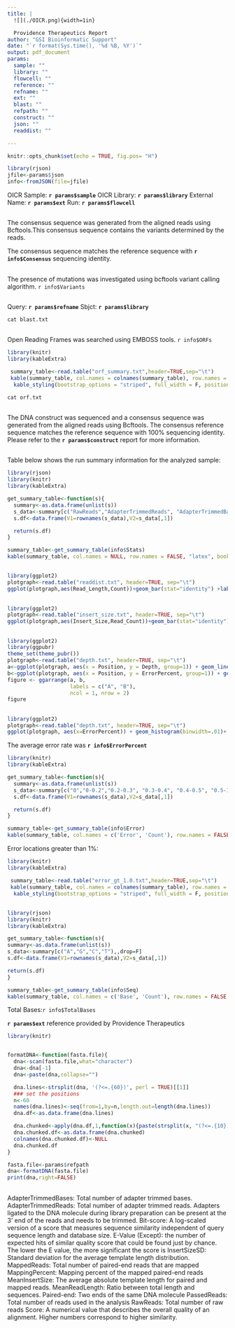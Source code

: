 ```yaml
---
title: |
  ![](./OICR.png){width=1in}

  Providence Therapeutics Report
author: "GSI Bioinformatic Support"
date: "`r format(Sys.time(), '%d %B, %Y')`"
output: pdf_document
params:
  sample: ""
  library: ""
  flowcell: ""
  reference: ""
  refname: ""
  ext: ""
  blast: ""
  refpath: ""
  construct: ""
  json: ""
  readdist: ""

---
```


```r
knitr::opts_chunk$set(echo = TRUE, fig.pos= "H")

library(rjson)
jfile<-params$json
info<-fromJSON(file=jfile)
```

\fontfamily{lmr}\selectfont

OICR Sample: **`r params$sample`**
\newline
OICR Library: **`r params$library`**
\newline
External Name: **`r params$ext`**
\newline
Run: **`r params$flowcell`**

## \textcolor{blue}{Summary}
The consensus sequence was generated from the aligned reads using Bcftools.This consensus sequence contains the variants determined by the reads.

The consensus sequence matches the reference sequence with **`r info$Consensus`** sequencing identity.
\newline

## \textcolor{blue}{Mutations}

The presence of mutations was investigated using bcftools variant calling algorithm. `r info$Variants` 
\newline

## \textcolor{blue}{Consensus}
Query: **`r params$refname`**
\newline
Sbjct: **`r params$library`**

``` r
cat blast.txt

```
\leavevmode\newline


## \textcolor{blue}{ORF Summary}

Open Reading Frames was searched using EMBOSS tools. `r info$ORFs`

``` r
library(knitr)
library(kableExtra)

 summary_table<-read.table("orf_summary.txt",header=TRUE,sep="\t")
 kable(summary_table, col.names = colnames(summary_table), row.names = FALSE,  "latex", booktabs = T, longtable = TRUE)%>%
  kable_styling(bootstrap_options = "striped", full_width = F, position = "left")

```

```r
cat orf.txt
```

## \textcolor{blue}{Consensus of the Construct}
The DNA construct was sequenced and a consensus sequence was generated from the aligned reads using Bcftools. The consensus reference sequence matches the reference sequence with 100% sequencing identity. Please refer to the **`r params$construct`** report for more information.
\newline

\fontfamily{lmr}\selectfont
## \textcolor{blue}{Sequencing Summary}
Table below shows the run summary information for the analyzed sample:
\newline

``` r
library(rjson)
library(knitr)
library(kableExtra)

get_summary_table<-function(s){
  summary<-as.data.frame(unlist(s))
  s_data<-summary[c("RawReads","AdapterTrimmedReads", "AdapterTrimmedBases","PassedReads", "MappedReads", "MappedPercent", "MeanReadLength", "MeanInsertSize", "InserSizeSD"),,drop=F]
  s.df<-data.frame(V1=rownames(s_data),V2=s_data[,1])

  return(s.df)
}

summary_table<-get_summary_table(info$Stats)
kable(summary_table, col.names = NULL, row.names = FALSE, "latex", booktabs = T)
```
##  \textcolor{blue}{Read Length Distribution}

```r
library(ggplot2)
plotgraph<-read.table("readdist.txt", header=TRUE, sep="\t")
ggplot(plotgraph,aes(Read_Length,Count))+geom_bar(stat="identity") +labs(title="Read Length Distribution")
```

##  \textcolor{blue}{Insert Size Distribution}
```r
library(ggplot2)
plotgraph<-read.table("insert_size.txt", header=TRUE, sep="\t")
ggplot(plotgraph,aes(Insert_Size,Read_Count))+geom_bar(stat="identity") +labs(title="Insert Size Distribution")
```

##  \textcolor{blue}{High-quality Bases [>Q13]}

```r
library(ggplot2)
library(ggpubr)
theme_set(theme_pubr())
plotgraph<-read.table("depth.txt", header=TRUE, sep="\t")
a<-ggplot(plotgraph, aes(x = Position, y = Depth, group=1)) + geom_line() + labs(title="Coverage") + ylab("Depth")
b<-ggplot(plotgraph, aes(x = Position, y = ErrorPercent, group=1)) + geom_line() + labs(title="Error Rate")+ scale_y_continuous(limits = c(0, 100))
figure <- ggarrange(a, b,
                    labels = c("A", "B"),
                    ncol = 1, nrow = 2)
figure
```
\leavevmode\newline

##  \textcolor{blue}{Error Distribution}

```r
library(ggplot2)
plotgraph<-read.table("depth.txt", header=TRUE, sep="\t")
ggplot(plotgraph, aes(x=ErrorPercent)) + geom_histogram(binwidth=.01)+ scale_x_continuous(limits = c(0, 1))+geom_vline(aes(xintercept=mean(ErrorPercent)),color="blue", linetype="dashed", size=1)

```
\leavevmode\newline
The average error rate was **`r info$ErrorPercent`**

``` r
library(knitr)
library(kableExtra)

get_summary_table<-function(s){
  summary<-as.data.frame(unlist(s))
  s_data<-summary[c("0","0-0.2","0.2-0.3", "0.3-0.4", "0.4-0.5", "0.5-1", ">1"),,drop=F]
  s.df<-data.frame(V1=rownames(s_data),V2=s_data[,1])

  return(s.df)
}

summary_table<-get_summary_table(info$Error)
kable(summary_table, col.names = c('Error', 'Count'), row.names = FALSE,  "latex", booktabs = T)
```
\leavevmode\newline

Error locations greater than 1%:
``` r
library(knitr)
library(kableExtra)

 summary_table<-read.table("error_gt_1.0.txt",header=TRUE,sep="\t")
 kable(summary_table, col.names = colnames(summary_table), row.names = FALSE,  "latex", booktabs = T, longtable = TRUE)%>%
  kable_styling(bootstrap_options = "striped", full_width = F, position = "left")
```
\leavevmode\newline

## \textcolor{blue}{Reference sequence}

  ``` r
library(rjson)
library(knitr)
library(kableExtra)

get_summary_table<-function(s){
  summary<-as.data.frame(unlist(s))
  s_data<-summary[c("A","G","C","T"),,drop=F]
  s.df<-data.frame(V1=rownames(s_data),V2=s_data[,1])

  return(s.df)
}

summary_table<-get_summary_table(info$Seq)
kable(summary_table, col.names = c('Base', 'Count'), row.names = FALSE,  "latex", booktabs = T) 

```
Total Bases:`r info$TotalBases`
\newline

 \fontfamily{lmtt}\selectfont

**`r params$ext`** reference provided by Providence Therapeutics
```r
library(knitr)


formatDNA<-function(fasta.file){
  dna<-scan(fasta.file,what="character")
  dna<-dna[-1]
  dna<-paste(dna,collapse="")

  dna.lines<-strsplit(dna, '(?<=.{60})', perl = TRUE)[[1]]
  ### set the positions
  n<-60
  names(dna.lines)<-seq(from=1,by=n,length.out=length(dna.lines))
  dna.df<-as.data.frame(dna.lines)

  dna.chunked<-apply(dna.df,1,function(x){paste(strsplit(x, "(?<=.{10})", perl = TRUE)[[1]],collapse=" ")})
  dna.chunked.df<-as.data.frame(dna.chunked)
  colnames(dna.chunked.df)<-NULL
  dna.chunked.df
}

fasta.file<-params$refpath
dna<-formatDNA(fasta.file)
print(dna,right=FALSE)
```
\newpage
\fontfamily{lmr}\selectfont
## \textcolor{blue}{Glossary}
AdapterTrimmedBases: Total number of adapter trimmed bases.
\newline
AdapterTrimmedReads: Total number of adapter trimmed reads. Adapters ligated to the DNA molecule during library preparation can be present at the 3’ end of the reads and needs to be trimmed.
\newline
Bit-score: A log-scaled version of a score that measures sequence similarity independent of query sequence length and database size.
\newline
E-Value (Except): the number of expected hits of similar quality score that could be found just by chance. The lower the E value, the more significant the score is
\newline
InsertSizeSD: Standard deviation for the average template length distribution.
\newline
MappedReads: Total number of paired-end reads that are mapped
\newline
MappingPercent: Mapping percent of the mapped paired-end reads
\newline
MeanInsertSize: The average absolute template length for paired and mapped reads.
\newline
MeanReadLength: Ratio between total length and sequences.
\newline
Paired-end: Two ends of the same DNA molecule
\newline
PassedReads: Total number of reads used in the analysis
\newline
RawReads: Total number of raw reads
\newline
Score: A numerical value that describes the overall quality of an alignment. Higher numbers correspond to higher similarity.
